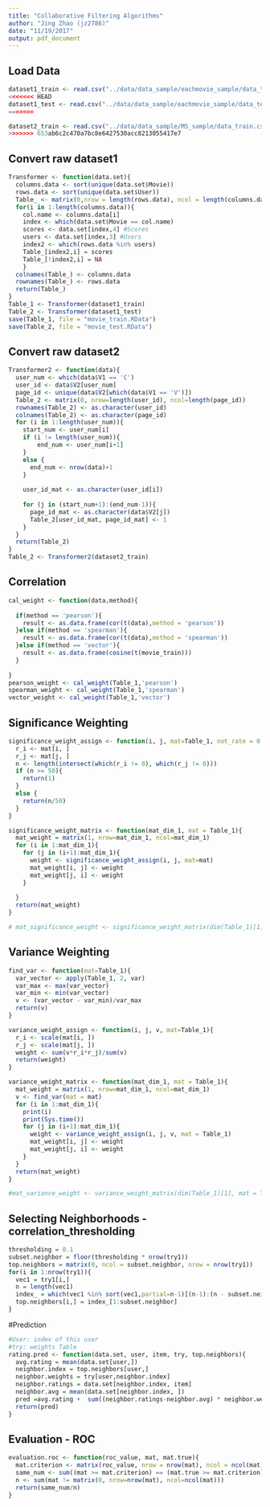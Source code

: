 ```yaml
---
title: "Collaborative Filtering Algorithms"
author: "Jing Zhao (jz2786)"
date: "11/19/2017"
output: pdf_document
---
```


## Load Data
```r
dataset1_train <- read.csv("../data/data_sample/eachmovie_sample/data_train.csv")
<<<<<<< HEAD
dataset1_test <- read.csv("../data/data_sample/eachmovie_sample/data_test.csv")
=======

dataset2_train <- read.csv("../data/data_sample/MS_sample/data_train.csv")
>>>>>>> 653ab6c2c470a7bc8e6427530acc8213055417e7
```

## Convert raw dataset1
```r
Transformer <- function(data.set){
  columns.data <- sort(unique(data.set$Movie))
  rows.data <- sort(unique(data.set$User))
  Table_ <- matrix(0,nrow = length(rows.data), ncol = length(columns.data))
  for(i in 1:length(columns.data)){
    col.name <- columns.data[i]
    index <- which(data.set$Movie == col.name)
    scores <- data.set[index,4] #Scores
    users <- data.set[index,3] #Users
    index2 <- which(rows.data %in% users)
    Table_[index2,i] = scores
    Table_[!index2,i] = NA
    }
  colnames(Table_) <- columns.data
  rownames(Table_) <- rows.data
  return(Table_)
}
Table_1 <- Transformer(dataset1_train)
Table_2 <- Transformer(dataset1_test)
save(Table_1, file = "movie_train.RData")
save(Table_2, file = "movie_test.RData")
```

## Convert raw dataset2

```r
Transformer2 <- function(data){
  user_num <- which(data$V1 == 'C')
  user_id <- data$V2[user_num]
  page_id <- unique(data$V2[which(data$V1 == 'V')])
  Table_2 <- matrix(0, nrow=length(user_id), ncol=length(page_id))
  rownames(Table_2) <- as.character(user_id)
  colnames(Table_2) <- as.character(page_id)
  for (i in 1:length(user_num)){
    start_num <- user_num[i]
    if (i != length(user_num)){
        end_num <- user_num[i+1]
    }
    else {
      end_num <- nrow(data)+1
    }
    
    user_id_mat <- as.character(user_id[i])
  
    for (j in (start_num+1):(end_num-1)){
      page_id_mat <- as.character(data$V2[j])
      Table_2[user_id_mat, page_id_mat] <- 1
    }
  }
  return(Table_2)
}
Table_2 <- Transformer2(dataset2_train)
```

## Correlation
```r
cal_weight <- function(data,method){
  
  if(method == 'pearson'){
    result <- as.data.frame(cor(t(data),method = 'pearson'))
  }else if(method == 'spearman'){
    result <- as.data.frame(cor(t(data),method = 'spearman'))
  }else if(method == 'vector'){
    result <- as.data.frame(cosine(t(movie_train)))
  }
  
}
pearson_weight <- cal_weight(Table_1,'pearson')
spearman_weight <- cal_weight(Table_1,'spearman')
vector_weight <- cal_weight(Table_1,'vector')
```



## Significance Weighting
```r

significance_weight_assign <- function(i, j, mat=Table_1, not_rate = 0 ){
  r_i <- mat[i, ]
  r_j <- mat[j, ]
  n <- length(intersect(which(r_i != 0), which(r_j != 0)))
  if (n >= 50){
    return(1)
  }
  else {
    return(n/50)
  }
}

significance_weight_matrix <- function(mat_dim_1, mat = Table_1){
  mat_weight = matrix(1, nrow=mat_dim_1, ncol=mat_dim_1)
  for (i in 1:mat_dim_1){
    for (j in (i+1):mat_dim_1){
      weight <- significance_weight_assign(i, j, mat=mat)
      mat_weight[i, j] <- weight
      mat_weight[j, i] <- weight
    }
    
  }
  return(mat_weight)
}

# mat_significance_weight <- significance_weight_matrix(dim(Table_1)[1], mat = Table_1)

```

## Variance Weighting

```r
find_var <- function(mat=Table_1){
  var_vector <- apply(Table_1, 2, var)
  var_max <- max(var_vector)
  var_min <- min(var_vector)
  v <- (var_vector - var_min)/var_max
  return(v)
}

variance_weight_assign <- function(i, j, v, mat=Table_1){
  r_i <- scale(mat[i, ])
  r_j <- scale(mat[j, ])
  weight <- sum(v*r_i*r_j)/sum(v)
  return(weight)
}

variance_weight_matrix <- function(mat_dim_1, mat = Table_1){
  mat_weight = matrix(1, nrow=mat_dim_1, ncol=mat_dim_1)
  v <- find_var(mat = mat)
  for (i in 1:mat_dim_1){
    print(i)
    print(Sys.time())
    for (j in (i+1):mat_dim_1){
      weight <- variance_weight_assign(i, j, v, mat = Table_1)
      mat_weight[i, j] <- weight
      mat_weight[j, i] <- weight
    }
  }
  return(mat_weight)
}

#mat_variance_weight <- variance_weight_matrix(dim(Table_1)[1], mat = Table_1)

```



## Selecting Neighborhoods - correlation_thresholding
```r
thresholding = 0.1
subset.neighbor = floor(thresholding * nrow(try1))
top.neighbors = matrix(0, ncol = subset.neighbor, nrow = nrow(try1))
for(i in 1:nrow(try1)){
  vec1 = try1[i,]
  n = length(vec1)
  index_ = which(vec1 %in% sort(vec1,partial=n-1)[(n-1):(n - subset.neighbor)])
  top.neighbors[i,] = index_[1:subset.neighbor]
}
```

#Prediction
```r
#User: index of this user
#try: weights Table
rating.pred <- function(data.set, user, item, try, top.neighbors){
  avg.rating = mean(data.set[user,])
  neighbor.index = top.neighbors[user,]
  neighbor.weights = try[user,neighbor.index]
  neighbor.ratings = data.set[neighbor.index, item]
  neighbor.avg = mean(data.set[neighbor.index, ])
  pred =avg.rating +  sum((neighbor.ratings-neighbor.avg) * neighbor.weights)/sum(neighbor.weights)
  return(pred)
}
```


## Evaluation - ROC

```r
evaluation.roc <- function(roc_value, mat, mat.true){
  mat.criterion <- matrix(roc_value, nrow = nrow(mat), ncol = ncol(mat))
  same_num <- sum((mat >= mat.criterion) == (mat.true >= mat.criterion))
  n <- sum(mat != matrix(0, nrow=nrow(mat), ncol=ncol(mat)))
  return(same_num/n)
}
```


